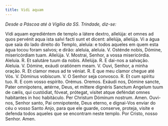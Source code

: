 ---
title: Vidi aquam
---

<em>Desde a Páscoa até à Vigília da SS. Trindade, diz-se:</em>

<div class="grid grid-cols-2 gap-5">
  <span class="col-6 dropcaps text-justify">
    Vidi aquam egrediéntem de templo a látere dextro, allelúja: et omnes ad quos
    pervénit aqua ista salvi facti sunt et dicent: allelúja, allelúja.
  </span>
  <span class="col-6 dropcaps text-justify">
    Vi a água que saía do lado direito do Templo, aleluia: e todos aqueles em
    quem esta água tocou foram salvos; e dirão: aleluia, aleluia.
  </span>
  <span class="col-6 text-justify">
    V. Osténde nobis, Dómine, misericórdiam tuam. Allelúja.
  </span>
  <span class="col-6 text-justify">
    V. Mostrai, Senhor, a vossa misericórdia. Aleluia.
  </span>
  <span class="col-6 text-justify">
    <span class="text-danger">R.</span> Et salutáre tuum da nobis. Allelúja.
  </span>
  <span class="col-6 text-justify">
    <span class="text-danger">R.</span> E dai-nos a salvação. Aleluia.
  </span>
  <span class="col-6 text-justify">V. Dómine, exáudi oratiónem meam.</span>
  <span class="col-6 text-justify">V. Ouvi, Senhor, a minha oração.</span>
  <span class="col-6 text-justify">
    <span class="text-danger">R.</span> Et clamor meus ad te véniat.
  </span>
  <span class="col-6 text-justify">
    <span class="text-danger">R.</span> E que meu clamor chegue até Vós.
  </span>
  <span class="col-6 text-justify">V. Dóminus vobíscum.</span>
  <span class="col-6 text-justify">V. O Senhor seja convosco.</span>
  <span class="col-6 text-justify">
    <span class="text-danger">R.</span> Et cum spíritu tuo.
  </span>
  <span class="col-6 text-justify">
    <span class="text-danger">R.</span> E com vosso espírito.
  </span>
  <span class="col-6 text-danger text-center"> Orémus.</span>
  <span class="col-6 text-danger text-center"> Oremos.</span>
  <span class="col-6 text-justify">
    Exáudi nos, Dómine sancte, Pater omnípotens, ætérne, Deus, et míttere
    dignéris Sanctum Angelum tuum de cælis, qui custódiat, fóveat, prótegat,
    vísitet atque deféndat omnes habitantes in hoc habitáculo. Per Christum
    Dóminum nostrum. Amen.
  </span>
  <span class="col-6 text-justify">
    Ouvi-nos, Senhor santo, Pai omnipotente, Deus eterno, e dignai-Vos enviar do
    céu o vosso Santo Anjo, para que ele guarde, conserve, proteja, visite e
    defenda todos aqueles que se encontram neste templo. Por Cristo, nosso
    Senhor. Amen.
  </span>
</div>
